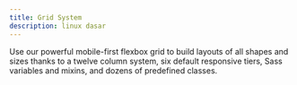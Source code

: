 ```yaml
---
title: Grid System
description: linux dasar
---
```


Use our powerful mobile-first flexbox grid to build layouts of all shapes and sizes thanks to a twelve column system, six default responsive tiers, Sass variables and mixins, and dozens of predefined classes.

